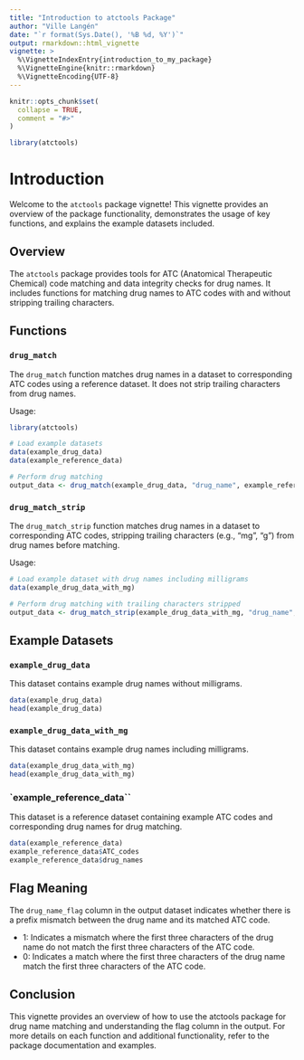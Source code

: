 ```yaml
---
title: "Introduction to atctools Package"
author: "Ville Langén"
date: "`r format(Sys.Date(), '%B %d, %Y')`"
output: rmarkdown::html_vignette
vignette: >
  %\VignetteIndexEntry{introduction_to_my_package}
  %\VignetteEngine{knitr::rmarkdown}
  %\VignetteEncoding{UTF-8}
---
```


```r
knitr::opts_chunk$set(
  collapse = TRUE,
  comment = "#>"
)
```

```r
library(atctools)
```


# Introduction

Welcome to the `atctools` package vignette! This vignette provides an overview of the package functionality, demonstrates the usage of key functions, and explains the example datasets included.

## Overview

The `atctools` package provides tools for ATC (Anatomical Therapeutic Chemical) code matching and data integrity checks for drug names. It includes functions for matching drug names to ATC codes with and without stripping trailing characters. 

## Functions

### `drug_match`

The `drug_match` function matches drug names in a dataset to corresponding ATC codes using a reference dataset. It does not strip trailing characters from drug names.

Usage:
```r
library(atctools)

# Load example datasets
data(example_drug_data)
data(example_reference_data)

# Perform drug matching
output_data <- drug_match(example_drug_data, "drug_name", example_reference_data)
```

### `drug_match_strip`


The `drug_match_strip` function matches drug names in a dataset to corresponding ATC codes, stripping trailing characters (e.g., "mg", "g") from drug names before matching.

Usage:

```r
# Load example dataset with drug names including milligrams
data(example_drug_data_with_mg)

# Perform drug matching with trailing characters stripped
output_data <- drug_match_strip(example_drug_data_with_mg, "drug_name", example_reference_data)
```

## Example Datasets

### `example_drug_data`


This dataset contains example drug names without milligrams.

```r
data(example_drug_data)
head(example_drug_data)
```
### `example_drug_data_with_mg`

This dataset contains example drug names including milligrams.

```r
data(example_drug_data_with_mg)
head(example_drug_data_with_mg)
```

### `example_reference_data``

This dataset is a reference dataset containing example ATC codes and corresponding drug names for drug matching.

```r
data(example_reference_data)
example_reference_data$ATC_codes
example_reference_data$drug_names
```


## Flag Meaning

The `drug_name_flag` column in the output dataset indicates whether there is a prefix mismatch between the drug name and its matched ATC code.

- 1: Indicates a mismatch where the first three characters of the drug name do not match the first three characters of the ATC code.
- 0: Indicates a match where the first three characters of the drug name match the first three characters of the ATC code.

## Conclusion

This vignette provides an overview of how to use the atctools package for drug name matching and understanding the flag column in the output. For more details on each function and additional functionality, refer to the package documentation and examples.

